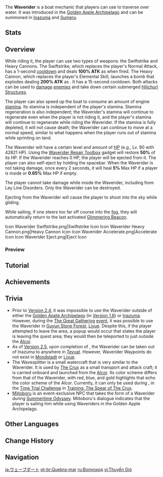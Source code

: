 {{Terminology Infobox
|image        = Waverider.png
|type         = Vehicles
|type2        = Exploration
}}
The '''Waverider''' is a boat mechanic that players can use to traverse over water. It was introduced in the [[Golden Apple Archipelago/1.6|Golden Apple Archipelago]] and can be summoned in [[Inazuma]] and [[Sumeru]].

==Stats==
{{Enemy Stats
|resglobal  = 0%
|hp_ratio   = 22.5
|hp_type    = atk1
|atk_ratio  = 0.2
|atk_type   = hp1
|no_def     = 1
|hide_notes = 1
}}

==Overview==
While riding it, the player can use two types of weapons: the Swiftstrike and Heavy Cannons. The Swiftstrike, which replaces the player's Normal Attack, has a 1-second [[cooldown]] and deals '''100%&nbsp;ATK''' as {{Color|Physical DMG}} when fired. The Heavy Cannon, which replaces the player's Elemental Skill, launches a bomb that explodes dealing '''200%&nbsp;ATK''' as {{Color|AoE Physical DMG}}. It has a 15-second cooldown. Both attacks can be used to [[damage]] [[enemies]] and take down certain submerged [[Hilichurl Structures]].

The player can also speed up the boat to consume an amount of engine [[stamina]]. Its stamina is independent of the player's stamina. Stamina regeneration is also independent; the Waverider's stamina will continue to regenerate even when the player is not riding it, and the player's stamina will continue to regenerate while riding the Waverider. If the stamina is fully depleted, it will not cause death; the Waverider can continue to move at a normal speed, similar to what happens when the player runs out of stamina while sprinting on land.

The Waverider will have a certain level and amount of [[HP]] (e.g., Lv.&nbsp;90 with 42821&nbsp;HP). Using the [[Waverider Repair Toolbox]] gadget will restore '''50%''' of its HP. If the Waverider reaches 0&nbsp;HP, the player will be ejected from it. The player can also self-eject by holding the spacebar. When the Waverider is not taking damage, once every 2 seconds, it will heal '''5%''' Max HP if a player is inside or '''0.65%''' Max HP if empty.

The player cannot take damage while inside the Waverider, including from Ley Line Disorders. Only the Waverider can be destroyed.

Ejecting from the Waverider will cause the player to shoot into the sky while gliding.

While sailing, if one steers too far off course into the [[fog]], they will automatically return to the last activated [[Glimmering Beacon]].

<gallery>
Icon Waverider Swiftstrike.png|Swiftstrike Icon
Icon Waverider Heavy Cannon.png|Heavy Cannon Icon
Icon Waverider Accelerate.png|Accelerate Icon
Icon Waverider Eject.png|Eject Icon
</gallery>

===Preview===
{{Preview
|size=185px
|f1=Waverider Swiftstrike
|c1=Swiftstrike

|f2=Waverider Heavy Cannon
|c2=Heavy Cannon
}}

==Tutorial==
{{Transclude|Tutorial/The Mystical Waverider...}}

==Achievements==
{{Achievement Topic Table|topic=Waverider}}

==Trivia==
* Prior to [[Version 2.4]], it was impossible to use the Waverider outside of either the [[Golden Apple Archipelago/1.6|Golden Apple Archipelago]] (in [[Version 1.6]]) or [[Inazuma]]. However, during the [[Fleeting Colors in Flight#Theme 2: The Great Gathering|The Great Gathering]] [[event]], it was possible to use the Waverider in [[Guyun Stone Forest]], [[Liyue]]. Despite this, if the player attempted to leave the area, a popup would occur that states the player is leaving the quest area; they would then be teleported to just outside the [[Alcor]].
* As of [[Version 2.5]], upon completion of {{Quest|Transient Dreams}}, the Waverider can be taken out of Inazuma to anywhere in [[Teyvat]]. However, Waverider Waypoints do not exist in [[Mondstadt]] or [[Liyue]].
* The Wavesplitter is a small watercraft that is very similar to the Waverider. It is used by [[The Crux]] as a small transport and attack craft; it is carried onboard and launched from the [[Alcor]]. Its color scheme differs from that of the Waverider, with red, blue, and gold highlights that echo the color scheme of the Alcor. Currently, it can only be used during {{Quest|When the Crux Shines Bright}}, in the [[Time Trial Challenge]] in [[Training: The Spear of The Crux]].
* [[Miitoboru]] is an event-exclusive NPC that takes the form of a Waverider during [[Summertime Odyssey]]. Miitoboru's dialogue indicates that the player is sailing him while using Waveriders in the Golden Apple Archipelago.

==Other Languages==
{{Other Languages
|en       = Waverider
|zhs      = 浪船
|zhs_rm   = Làngchuán
|zht      = 浪船
|zht_rm   = Làngchuán
|zh_tl    = Wave Boat
|ja       = ウェーブボート
|ja_rm    = Weebu Booto
|ja_tl    = Wave Boat
|ko       = {{tt|파도|波濤}} 배
|ko_rm    = Pado Bae
|ko_tl    = Wave Boat
|es       = Rompeolas
|es_tl    = Wavebreaker
|fr       = Barge
|fr_tl    = Barge
|ru       = Волноход
|ru_tl    = Waverider
|th       = เรือเดินสมุทร
|th_rm    = Ruea doen samut
|th_tl    = 
|vi       = {{tt|Thuyền|船}} Gió
|vi_tl    = Wind Boat
|de       = Wellenreiter
|de_tl    = Waverider
|id       = Waverider
|pt       = Quebra-mar
|pt_tl    = 
|tr       = Dalgakıran
|tr_tl    = 
|it       = Cavalcaonde
|it_tl    = 
}}

==Change History==
{{Change History|1.6}}

==Navigation==
{{Exploration Navbox}}

[[ja:ウェーブボート]]
[[pt-br:Quebra-mar]]
[[ru:Волноход]]
[[vi:Thuyền Gió]]